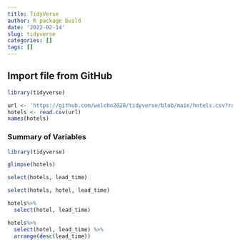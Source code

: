 ```yaml
---
title: TidyVerse
author: R package build
date: '2022-02-14'
slug: tidyverse
categories: []
tags: []
---
```


## Import file from GitHub
```r
library(tidyverse)
```

```r

url <- 'https://github.com/welcho2020/tidyverse/blob/main/hotels.csv?raw=true'
hotels <- read.csv(url)
names(hotels)
```
### Summary of Variables
```r
library(tidyverse)
```

```r
glimpse(hotels)
```

```r
select(hotels, lead_time)
```
```r
select(hotels, hotel, lead_time)
```
```r
hotels%>%
  select(hotel, lead_time)
```
```r
hotels%>%
  select(hotel, lead_time) %>%
  arrange(desc(lead_time))
```


